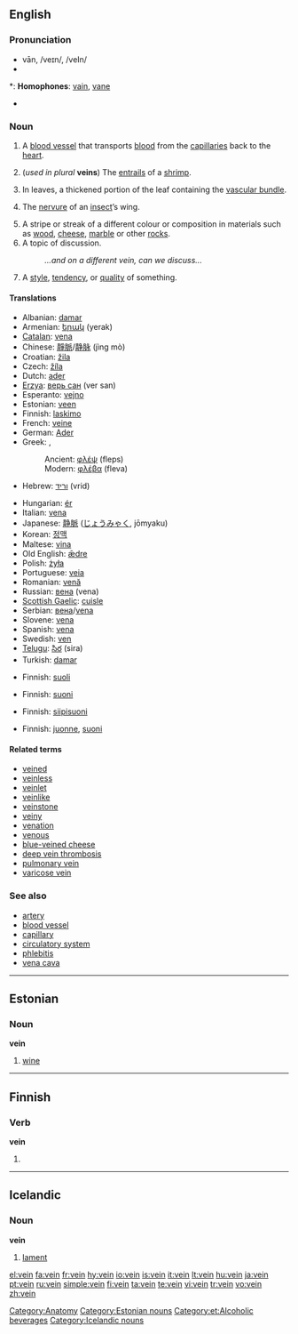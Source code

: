 {{wikipedia}}
==English==

===Pronunciation===
* vān, /veɪn/, /veIn/
* {{audio|en-us-vein.ogg|Audio (US)}}

*: '''Homophones''': [[vain]], [[vane]]
* {{rhymes|eɪn}}

===Noun===
{{en-noun}}

# {{anatomy}} A [[blood vessel]] that transports [[blood]] from the [[capillary|capillaries]] back to the [[heart]].
# (''used in plural'' '''veins''') The [[entrails]] of a [[shrimp]].
# {{botany}} In leaves, a thickened portion of the leaf containing the [[vascular bundle]].
# {{zoology}} The [[nervure]] of an [[insect]]’s wing.
# A stripe or streak of a different colour or composition in materials such as [[wood]], [[cheese]], [[marble]] or other [[rock]]s.
# A topic of discussion.
#: ''...and on a different vein, can we discuss...''
# A [[style]], [[tendency]], or [[quality]] of something.

====Translations====
{{trans-top|blood vessel}}
* Albanian: [[damar]]
* Armenian: [[երակ]] (yerak)
* [[Catalan]]: [[vena]] {{f}}
* Chinese: [[靜脈]]/[[静脉]] (jìng mò)
* Croatian: [[žila]] {{f}}
* Czech: [[žíla]] {{f}}
* Dutch: [[ader]] {{m}}
* [[Erzya]]: [[верь сан]] (ver san)
* Esperanto: [[vejno]]
* Estonian: [[veen#Estonian|veen]]
* Finnish: [[laskimo]]
* French: [[veine]] {{f}}
* German: [[Ader]] {{f}}
* Greek: ,
*: Ancient: [[φλέψ]] {{f}} (fleps)
*: Modern: [[φλέβα]] {{f}} (fleva)
* Hebrew: [[וריד]] (vrid) {{m}}
{{trans-mid}}
* Hungarian: [[ér]]
* Italian: [[vena]] {{f}}
* Japanese: [[静脈]] ([[じょうみゃく]], jōmyaku)
* Korean: [[정맥]]
* Maltese: [[vina]] {{f}}
* Old English: [[ædre|ǣdre]] {{f}}
* Polish: [[żyła]] {{f}}
* Portuguese: [[veia]] {{f}}
* Romanian: [[venă]] {{f}}
* Russian: [[вена]] {{n}} (vena)
* [[Scottish Gaelic]]: [[cuisle]] {{f}}
* Serbian: [[вена]]/[[vena]] {{f}}
* Slovene: [[vena]] {{f}}
* Spanish: [[vena]] {{f}}
* Swedish: [[ven]] {{c}}
* [[Telugu]]: [[సిర]] (sira)
* Turkish: [[damar]]
{{trans-bottom}}

{{trans-top|entrails of a shrimp}}
* Finnish: [[suoli]]
{{trans-mid}}
{{trans-bottom}}

{{trans-top|thickened portion of a leaf}}
* Finnish: [[suoni]]
{{trans-mid}}
{{trans-bottom}}

{{trans-top|nervure of insect’s wing}}
* Finnish: [[siipisuoni]]
{{trans-mid}}
{{trans-bottom}}

{{trans-top|stripe or streak in stone or other material}}
* Finnish: [[juonne]], [[suoni]]
{{trans-mid}}
{{trans-bottom}}

====Related terms====
* [[veined]]
* [[veinless]]
* [[veinlet]]
* [[veinlike]]
* [[veinstone]]
* [[veiny]]
* [[venation]]
* [[venous]]
* [[blue-veined cheese]]
* [[deep vein thrombosis]]
* [[pulmonary vein]]
* [[varicose vein]]

===See also===
* [[artery]]
* [[blood vessel]]
* [[capillary]]
* [[circulatory system]]
* [[phlebitis]]
* [[vena cava]]

[[Category:Anatomy]]

----

==Estonian==
{{wikipedia|lang=et}}

===Noun===
'''vein'''

# [[wine]]

[[Category:Estonian nouns]]
[[Category:et:Alcoholic beverages]]

----

==Finnish==

===Verb===
'''vein'''

# {{fi-form of|viedä|type=verb|pr=first-person|pl=singular|mood=indicative|tense=past}}

----

==Icelandic==

===Noun===
'''vein''' {{n}}

# [[lament]]

[[Category:Icelandic nouns]]

[[el:vein]]
[[fa:vein]]
[[fr:vein]]
[[hy:vein]]
[[io:vein]]
[[is:vein]]
[[it:vein]]
[[lt:vein]]
[[hu:vein]]
[[ja:vein]]
[[pt:vein]]
[[ru:vein]]
[[simple:vein]]
[[fi:vein]]
[[ta:vein]]
[[te:vein]]
[[vi:vein]]
[[tr:vein]]
[[vo:vein]]
[[zh:vein]]